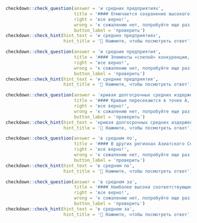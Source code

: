 ```r
checkdown::check_question(answer = 'и средних предприятиях', 
                          title = '#### Отмечается сохранение высокого уровня регистрируемой безработицы в сочетании с недостаточным уровнем показателя занятости на малых ____________ (**и, средний, предприятие**), а также максимальным показателем удельного веса занятых в бюджетной сфере.',
                          right = 'все верно!', 
                          wrong = 'к сожалению нет, попробуйте еще раз...',
                          button_label = 'проверить')
checkdown::check_hint(hint_text = 'и средних предприятиях',
                      hint_title = '🔎 Нажмите, чтобы посмотреть ответ')
```

```r
checkdown::check_question(answer = 'и средние предприятия', 
                          title = '#### Элементы «слепой» конкуренции, при которой предприниматели сначала производят, а затем ищут потребителя производственной продукции, сохранились только в сравнительно ограниченных сферах хозяйства, где действуют мелкие ____________ (**и, средний, предприятие**).',
                          right = 'все верно!', 
                          wrong = 'к сожалению нет, попробуйте еще раз...',
                          button_label = 'проверить')
checkdown::check_hint(hint_text = 'и средние предприятия',
                      hint_title = '🔎 Нажмите, чтобы посмотреть ответ')
```

```r
checkdown::check_question(answer = 'кривая долгосрочных средних издержек', 
                          title = '#### Кривые пересекаются в точке А, где ____________ (**кривая, долгосрочных, средних, издержек**) достигает своего минимума.',
                          right = 'все верно!', 
                          wrong = 'к сожалению нет, попробуйте еще раз...',
                          button_label = 'проверить')
checkdown::check_hint(hint_text = 'кривая долгосрочных средних издержек',
                      hint_title = '🔎 Нажмите, чтобы посмотреть ответ')
```

```r
checkdown::check_question(answer = 'в среднем по', 
                          title = '#### В других регионах Азиатского Севера различия в продолжительности жизни мужчин и женщин были меньше, чем ____________ (**в, среднее, по**) России, составляя от 9,7 года в Чукотском АО до 12,6 года в Магаданской области.',
                          right = 'все верно!', 
                          wrong = 'к сожалению нет, попробуйте еще раз...',
                          button_label = 'проверить')
checkdown::check_hint(hint_text = 'в среднем по',
                      hint_title = '🔎 Нажмите, чтобы посмотреть ответ')
```

```r
checkdown::check_question(answer = 'в среднем за', 
                          title = '#### Наиболее высоки соответствующие показатели в результате миграционного обмена с Республикой Татарстан (668 чел. ____________ (**в, среднее, за**) 2014-2016 гг.), затем - с Москвой (261 чел.) и Пермским краем (162 чел.).',
                          right = 'все верно!', 
                          wrong = 'к сожалению нет, попробуйте еще раз...',
                          button_label = 'проверить')
checkdown::check_hint(hint_text = 'в среднем за',
                      hint_title = '🔎 Нажмите, чтобы посмотреть ответ')
```

